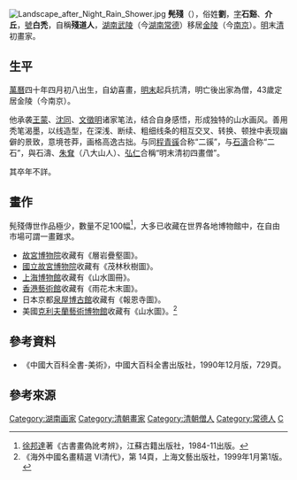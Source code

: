 [[File:Landscape_after_Night_Rain_Shower.jpg|thumb]]
'''髡殘'''（{{bd|1612年||約1671年||catIdx=L}}），俗姓'''劉'''，[[表字|字]]'''石谿'''、'''介丘'''，[[號|號]]'''白禿'''，自稱'''殘道人'''，[[湖南|湖南]][[武陵|武陵]]（今[[湖南|湖南]][[常德|常德]]）移居[[金陵|金陵]]（今[[南京|南京]]）。[[明|明]]末[[清|清]]初畫家。

==生平==
[[萬曆|萬曆]]四十年四月初八出生，自幼喜畫，[[明末|明末]]起兵抗清，明亡後出家為僧，43歲定居金陵（今南京）。

他承袭[[王蒙|王蒙]]、[[沈同|沈同]]、[[文徵明|文徵明]]诸家笔法，结合自身感悟，形成独特的山水画风。善用秃笔渴墨，以线造型，在深浅、断续、粗细线条的相互交叉、转换、顿挫中表现幽僻的景致，意境苍莽，画格高逸古拙。与同[[程青豀|程青豀]]合称“二豀”，与[[石濤|石濤]]合称“二石”，與石濤、[[朱耷|朱耷]]（八大山人）、[[弘仁_(清朝)|弘仁]]合稱“明末清初四畫僧”。

其卒年不詳。

==畫作==
髡殘傳世作品極少，數量不足100幅<ref>[[徐邦達|徐邦達]]著《古書畫偽訛考辨》，江蘇古籍出版社，1984-11出版。</ref>，大多已收藏在世界各地博物館中，在自由市場可謂一畫難求。
* [[故宮博物院|故宮博物院]]收藏有《層岩疊壑圖》。
* [[國立故宮博物院|國立故宮博物院]]收藏有《茂林秋樹圖》。
* [[上海博物館|上海博物館]]收藏有《山水圖冊》。
* [[香港藝術館|香港藝術館]]收藏有《雨花木末圖》。
* 日本京都[[泉屋博古館|泉屋博古館]]收藏有《報恩寺圖》。
* 美國[[克利夫蘭藝術博物館|克利夫蘭藝術博物館]]收藏有《山水圖》。<ref>《海外中國名畫精選 VI清代》，第 14頁，上海文藝出版社，1999年1月第1版。</ref>

==參考資料==
*《中國大百科全書-美術》，中國大百科全書出版社，1990年12月版，729頁。

==參考來源==
{{reflist}}

{{清初四大畫僧}}
{{Authority control}}
{{DEFAULTSORT:K}}
[[Category:湖南画家|Category:湖南画家]]
[[Category:清朝畫家|Category:清朝畫家]]
[[Category:清朝僧人|Category:清朝僧人]]
[[Category:常德人|Category:常德人]]
[[Category:刘姓|C]]